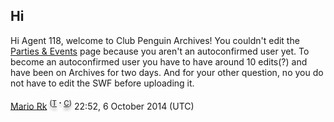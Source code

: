 == Hi ==

Hi Agent 118, welcome to Club Penguin Archives! You couldn't edit the [[Parties & Events]] page because you aren't an autoconfirmed user yet. To become an autoconfirmed user you have to have around 10 edits(?) and have been on Archives for two days. And for your other question, no you do not have to edit the SWF before uploading it.

[[User:Mario Rk|Mario Rk]] <sup><span style="color:; text-shadow:grey 0 4px 4px;">(</span>[[User talk:Mario Rk|<span style="color:; text-shadow:grey 0 4px 4px;">T</span>]] <span style="color:; text-shadow:grey 0 4px 4px;">'''<big>·</big>'''</span> [[Special:Contributions/Mario_Rk|<span style="color:; text-shadow:grey 0 4px 4px;">C</span>]]<span style="color:; text-shadow:grey 0 4px 4px;">)</span></sup> 22:52, 6 October 2014 (UTC)
